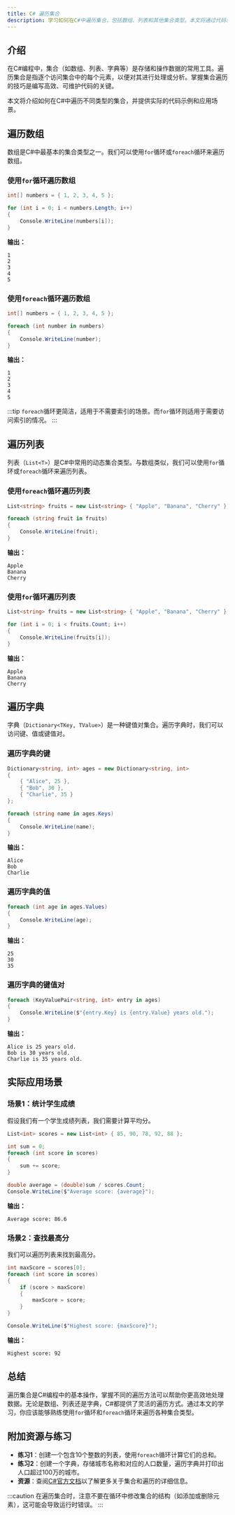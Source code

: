 ```yaml
---
title: C# 遍历集合
description: 学习如何在C#中遍历集合，包括数组、列表和其他集合类型。本文将通过代码示例和实际案例，帮助初学者掌握集合遍历的基本概念和技巧。
---
```


## 介绍

在C#编程中，集合（如数组、列表、字典等）是存储和操作数据的常用工具。遍历集合是指逐个访问集合中的每个元素，以便对其进行处理或分析。掌握集合遍历的技巧是编写高效、可维护代码的关键。

本文将介绍如何在C#中遍历不同类型的集合，并提供实际的代码示例和应用场景。

## 遍历数组

数组是C#中最基本的集合类型之一。我们可以使用`for`循环或`foreach`循环来遍历数组。

### 使用`for`循环遍历数组

```csharp
int[] numbers = { 1, 2, 3, 4, 5 };

for (int i = 0; i < numbers.Length; i++)
{
    Console.WriteLine(numbers[i]);
}
```

**输出：**
```
1
2
3
4
5
```

### 使用`foreach`循环遍历数组

```csharp
int[] numbers = { 1, 2, 3, 4, 5 };

foreach (int number in numbers)
{
    Console.WriteLine(number);
}
```

**输出：**
```
1
2
3
4
5
```

:::tip
`foreach`循环更简洁，适用于不需要索引的场景。而`for`循环则适用于需要访问索引的情况。
:::

## 遍历列表

列表（`List<T>`）是C#中常用的动态集合类型。与数组类似，我们可以使用`for`循环或`foreach`循环来遍历列表。

### 使用`foreach`循环遍历列表

```csharp
List<string> fruits = new List<string> { "Apple", "Banana", "Cherry" };

foreach (string fruit in fruits)
{
    Console.WriteLine(fruit);
}
```

**输出：**
```
Apple
Banana
Cherry
```

### 使用`for`循环遍历列表

```csharp
List<string> fruits = new List<string> { "Apple", "Banana", "Cherry" };

for (int i = 0; i < fruits.Count; i++)
{
    Console.WriteLine(fruits[i]);
}
```

**输出：**
```
Apple
Banana
Cherry
```

## 遍历字典

字典（`Dictionary<TKey, TValue>`）是一种键值对集合。遍历字典时，我们可以访问键、值或键值对。

### 遍历字典的键

```csharp
Dictionary<string, int> ages = new Dictionary<string, int>
{
    { "Alice", 25 },
    { "Bob", 30 },
    { "Charlie", 35 }
};

foreach (string name in ages.Keys)
{
    Console.WriteLine(name);
}
```

**输出：**
```
Alice
Bob
Charlie
```

### 遍历字典的值

```csharp
foreach (int age in ages.Values)
{
    Console.WriteLine(age);
}
```

**输出：**
```
25
30
35
```

### 遍历字典的键值对

```csharp
foreach (KeyValuePair<string, int> entry in ages)
{
    Console.WriteLine($"{entry.Key} is {entry.Value} years old.");
}
```

**输出：**
```
Alice is 25 years old.
Bob is 30 years old.
Charlie is 35 years old.
```

## 实际应用场景

### 场景1：统计学生成绩

假设我们有一个学生成绩列表，我们需要计算平均分。

```csharp
List<int> scores = new List<int> { 85, 90, 78, 92, 88 };

int sum = 0;
foreach (int score in scores)
{
    sum += score;
}

double average = (double)sum / scores.Count;
Console.WriteLine($"Average score: {average}");
```

**输出：**
```
Average score: 86.6
```

### 场景2：查找最高分

我们可以遍历列表来找到最高分。

```csharp
int maxScore = scores[0];
foreach (int score in scores)
{
    if (score > maxScore)
    {
        maxScore = score;
    }
}

Console.WriteLine($"Highest score: {maxScore}");
```

**输出：**
```
Highest score: 92
```

## 总结

遍历集合是C#编程中的基本操作，掌握不同的遍历方法可以帮助你更高效地处理数据。无论是数组、列表还是字典，C#都提供了灵活的遍历方式。通过本文的学习，你应该能够熟练使用`for`循环和`foreach`循环来遍历各种集合类型。

## 附加资源与练习

- **练习1**：创建一个包含10个整数的列表，使用`foreach`循环计算它们的总和。
- **练习2**：创建一个字典，存储城市名称和对应的人口数量，遍历字典并打印出人口超过100万的城市。
- **资源**：查阅[C#官方文档](https://learn.microsoft.com/en-us/dotnet/csharp/)以了解更多关于集合和遍历的详细信息。

:::caution
在遍历集合时，注意不要在循环中修改集合的结构（如添加或删除元素），这可能会导致运行时错误。
:::